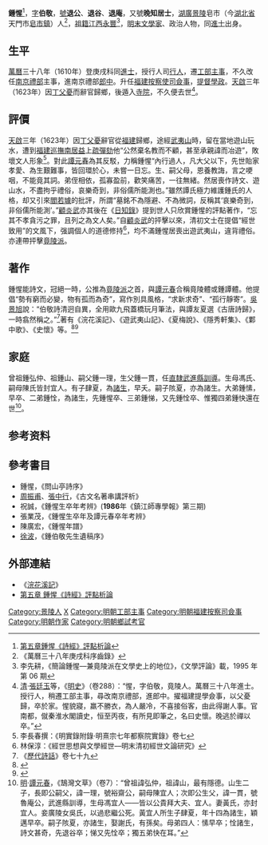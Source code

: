 {{明清人物信息框
| 姓名 = 鍾惺
| 原名 = 
| 圖片名稱= 
| 圖片大小 = 
| 圖片說明 = 
| 最高職務 = 福建提學僉事
| 國家 = 大明 
| 爵位 = 
| 籍貫 = [[湖廣等處承宣布政使司|湖廣]][[景陵縣|景陵]]（今[[湖北省|湖北省]]天門市）
| 族裔 = 漢族
| 字號 = 字伯敬，號退公、退谷、退庵，又號晚知居士
| 諡號 = 
| 出生日期 = [[萬曆|萬曆]]二年七月二十七日<br>（1574年8月25日）
| 出生地點 = [[湖廣等處承宣布政使司|湖廣]][[景陵縣|景陵]]皂市（今[[湖北省|湖北省]]天門市[[皂市鎮|皂市鎮]]）
| 逝世日期 = [[天啟_(明朝)|天啟]]五年六月二十一日<br>（1625年7月24日）
| 逝世地點 = 不詳
| 墓葬 = 
| 配偶 = [[正室|正室]]黃氏、[[妾|副室]]吳氏
| 親屬 = 
| 出身 = 
*萬曆三十八年庚戌科同進士
| 經歷 = 
| 著作 = 
*《浣花溪記》
*《遊武夷山記》
*《夏梅說》
*《隱秀軒集》
}}

'''鍾惺'''{{BD|1574年|8月25日|1625年|7月24日|catIdx=Z鍾}}<ref>[http://nccur.lib.nccu.edu.tw/bitstream/140.119/35517/5 第五章鍾惺《詩經》評點析論]</ref>，[[表字|字]]'''伯敬'''，[[號|號]]'''退公'''、'''退谷'''、'''退庵'''，又號'''晚知居士'''，[[湖廣等處承宣布政使司|湖廣]][[景陵縣|景陵]]皂市（今[[湖北省|湖北省]]天門市[[皂市鎮|皂市鎮]]）人<ref>《萬曆三十八年庚戌科序齒錄》</ref>，[[祖籍|祖籍]][[江西等處承宣布政使司|江西]][[永豐縣|永豐]]<ref>李先耕，《簡論鍾惺––兼竟陵派在文學史上的地位》，《文學評論》載，1995 年第 06 期</ref>，[[明末|明末]][[文學家|文學家]]、政治人物，同[[進士|進士]]出身。

== 生平 ==
[[萬曆|萬曆]]三十八年（1610年）登庚戌科同[[進士|進士]]，授行人司[[行人_(官職)|行人]]，遷[[工部|工部]][[主事|主事]]，不久改任[[南京城|南京]][[禮部|禮部]]主事，進南京禮部[[郎中_(官職)|郎中]]。升任[[福建等處承宣布政使司|福建]][[按察使司|按察使司]][[僉事|僉事]]，[[提督學政|提督學政]]。[[天啟_(明朝)|天啟]]三年（1623年）因[[丁外艱|丁父憂]]而辭官歸鄉，後遁入[[寺院|寺院]]，不久便去世<ref>[[清|清]]·[[張廷玉|張廷玉]]等，《[[明史|明史]]》（卷288）：“惺，字伯敬，竟陵人。萬曆三十八年進士。授行人，稍遷工部主事，尋改南京禮部，進郎中。擢福建提學僉事，以父憂歸，卒於家。惺貌寢，羸不勝衣，為人嚴冷，不喜接俗客，由此得謝人事。官南都，僦秦淮水閣讀史，恒至丙夜，有所見即筆之，名曰史懷。晚逃於禪以卒。”</ref>。

== 評價 ==
[[天啟_(明朝)|天啟]]三年（1623年）因[[丁外艱|丁父憂]]辭官從[[福建等處承宣布政使司|福建]]歸鄉，途經[[武夷山|武夷山]]時，留在當地遊山玩水，遭到[[福建巡撫|福建巡撫]][[南居益|南居益]]上[[奏疏|疏]][[彈劾|彈劾]]他“公然棄名教而不顧，甚至承親諱而冶遊”，敗壞文人形象<ref>李長春撰：《明實錄附錄·明熹宗七年都察院實錄》卷七</ref>。對此[[譚元春|譚元春]]為其反駁，力稱鍾惺“內行過人，凡大父以下，先世貽家孝愛、為生艱難事，皆回環於心，未嘗一日忘。生、嗣父母，恩養教誨，言之哽咽，不能竟其詞。弟侄相依，孤寡盈前，歡笑痛苦，一往無緒。然居喪作詩文、遊山水，不盡拘乎禮俗，哀樂奇到，非俗儒所能測也。”雖然譚氏極力維護鍾氏的人格，却又引來[[閻若璩|閻若璩]]的批評，所謂“墓銘不為隱避、不為微詞，反稱其‘哀樂奇到，非俗儒所能測’。”[[顧炎武|顧炎武]]亦其後在《[[日知錄|日知錄]]》提到世人只欣賞鍾惺的評點著作，“忘其不孝貪污之罪，且列之為文人矣。”自[[顧炎武|顧炎武]]的抨擊以來，清初文士在提倡“經世致用”的文風下，强調個人的道德修持<ref>林保淳：《經世思想與文學經世––明末清初經世文論研究》</ref>，均不滿鍾惺居喪出遊武夷山，違背禮俗。亦連帶抨擊[[竟陵派|竟陵派]]。

== 著作 ==
鍾惺能詩文，冠絕一時，公推為[[竟陵派|竟陵派]]之首，與[[譚元春|譚元春]]合稱竟陵體或鍾譚體。他提倡“勢有窮而必變，物有孤而為奇”，寫作別具風格，“求新求奇”、“孤行靜寄”。[[吳景旭|吳景旭]]說：“伯敬詩清迥自異，全用歐九飛蓋橋玩月筆法，與譚友夏選《古唐詩歸》，一時翕然稱之。”<ref>《[[歷代詩話|歷代詩話]]》卷七十九</ref>著有《浣花溪記》、《遊武夷山記》、《夏梅說》、《隱秀軒集》、《鄴中歌》、《史懷》等。<ref>{{cite news |title=《史怀》研究 |url=https://xuewen.cnki.net/CMFD-1016047877.nh.html}}</ref><ref>{{cite news |title=近體與抒情 －論毛本《三國》的主要贊體 形式及其修辭性 |url=https://chinese.thu.edu.tw/upload/newspaper_upload/27/02-%E9%99%B3%E7%A6%8F%E6%99%BA.pdf}}</ref>

== 家庭 ==
曾祖鍾弘仲、祖鍾山、嗣父鍾一理，生父鍾一貫，任[[南直隸|直隸]][[武進縣|武進縣]][[訓導|訓導]]。生母馮氏、嗣母陳氏皆封宜人。有子肆夏，為[[諸生|諸生]]，早夭。嗣子陔夏，亦為諸生。大弟鍾愫，早卒、二弟鍾恮，為諸生，先鍾惺卒、三弟鍾悌，又先鍾恮卒、惟獨四弟鍾快還在世<ref>[[明|明]]·[[譚元春|譚元春]]，《鵠灣文草》（卷7）：“曾祖諱弘仲，祖諱山，最有隱德。山生二子，長即公嗣父，諱一理，號裕齋公，嗣母陳宜人；次即公生父，諱一貫，號魯庵公，武進縣訓導，生母馮宜人——皆以公貴拜大夫、宜人。妻黃氏，亦封宜人。妾廣陵女吳氏，以過悲繼公死。黃宜人所生子肆夏，年十四為諸生，穎邁早卒。嗣子陔夏，亦諸生，娶謝氏，有孫矣。母弟四人：愫早卒；恮諸生，詩文甚奇，先退谷卒；悌又先恮卒；獨五弟快在耳。”</ref>。

== 参考资料 ==
{{reflist}}

== 參考書目 ==
* 鍾惺，《問山亭詩序》
* [[周振甫|周振甫]]、[[張中行|張中行]]，《古文名著串講評析》
* 祝誠，《鍾惺生卒年考辨》('''1986'''年《鎮江師專學報》第三期)
* 張業茂，《鍾惺生卒年及譚元春卒年考辨》
* 陳廣宏，《鍾惺年譜》
* [[徐波_(文学家)|徐波]]，《鍾伯敬先生遺稿序》

== 外部連結 ==
*《[[s:浣花溪記|浣花溪記]]》
*[http://nccur.lib.nccu.edu.tw/bitstream/140.119/35517/5/15150305.pdf 第五章 鍾惺《詩經》評點析論]

{{萬曆三十八年庚戌科殿试金榜}}

{{Authority control}}

{{DEFAULTSORT:Zhong鍾}}
[[Category:景陵人|Category:景陵人]]
[[Category:鍾姓|X]]
[[Category:明朝工部主事|Category:明朝工部主事]]
[[Category:明朝福建按察司僉事|Category:明朝福建按察司僉事]]
[[Category:明朝作家|Category:明朝作家]]
[[Category:明朝鄉試考官|Category:明朝鄉試考官]]
